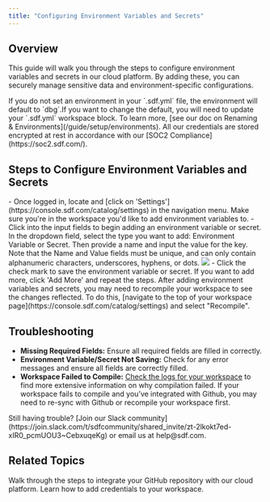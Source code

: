 ```yaml
---
title: "Configuring Environment Variables and Secrets"
---
```


## Overview

This guide will walk you through the steps to configure environment variables and secrets in our cloud platform. By adding these, you can securely manage sensitive data and environment-specific configurations.

<Warning>
If you do not set an environment in your `.sdf.yml` file, the environment will default to `dbg`.If you want to change the default, you will need to update your `.sdf.yml` workspace block. To learn more, [see our doc on Renaming & Environments](/guide/setup/environments).
</Warning>

<Tip>
All our credentials are stored encrypted at rest in accordance with our [SOC2 Compliance](https://soc2.sdf.com/).
</Tip>

## Steps to Configure Environment Variables and Secrets

<Steps>
    <Step title="Navigate to Settings and Select Your Workspace">
        - Once logged in, locate and [click on 'Settings'](https://console.sdf.com/catalog/settings) in the navigation menu. Make sure you're in the workspace you'd like to add environment variables to.
    </Step>
    <Step title="Add Environment Variables or Secrets">
        - Click into the input fields to begin adding an environment variable or secret. In the dropdown field, select the type you want to add: Environment Variable or Secret. Then provide a name and input the value for the key.
        <Info>
        Note that the Name and Value fields must be unique, and can only contain alphanumeric characters, underscores, hyphens, or dots.
        </Info>
        <img src="https://cdn.sdf.com/img/environment_variables.png"/>
    </Step>
    <Step title="Save the Configuration and Recompile">
        - Click the check mark to save the environment variable or secret. If you want to add more, click 'Add More' and repeat the steps.
        <Tip>
        After adding environment variables and secrets, you may need to recompile your workspace to see the changes reflected. To do this, [navigate to the top of your workspace page](https://console.sdf.com/catalog/settings) and select "Recompile".
        </Tip>
    </Step>
</Steps>


## Troubleshooting

- **Missing Required Fields:** Ensure all required fields are filled in correctly.
- **Environment Variable/Secret Not Saving:** Check for any error messages and ensure all fields are correctly filled.
- **Workspace Failed to Compile:** [Check the logs for your workspace](https://console.sdf.com/catalog/logs/default) to find more extensive information on why compilation failed. If your workspace fails to compile and you’ve integrated with Github, you may need to re-sync with Github or recompile your workspace first.

<Note>
    Still having trouble? [Join our Slack community](https://join.slack.com/t/sdfcommunity/shared_invite/zt-2lkokt7ed-xIR0_pcmUOU3~CebxuqeKg) or email us at help@sdf.com. 
</Note>

## Related Topics
<CardGroup cols={2}>
  <Card title="Integrating with Github" href="/cloud/github_integration">
    Walk through the steps to integrate your GitHub repository with our cloud platform.  
    </Card>
  <Card title="Adding Workspace Credentials" href="/cloud/credentials">
    Learn how to add credentials to your workspace. 
  </Card>
</CardGroup>
